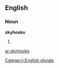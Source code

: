 ==English==

===Noun===
'''skyhooks'''

# {{plural of|[[skyhook]]}}

[[Category:English plurals]]

[[ar:skyhooks]]